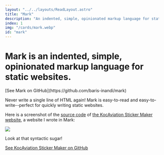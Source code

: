 ```yaml
---
layout: "../../layouts/ReadLayout.astro"
title: "Mark"
description: "An indented, simple, opinionated markup language for static websites."
index: 1
img: "/cards/mark.webp"
id: "mark"
---
```


<div class="pb-2">
  <h1 class="text-5xl py-0 my-0">
    Mark is an indented, simple, opinionated markup language for static websites.
  </h1>
  [See Mark on GitHub](https://github.com/baris-inandi/mark)
</div>

Never write a single line of HTML again! Mark is easy-to-read and easy-to-write--perfect for quickly writing static websites.

Here is a screenshot of the [source code](https://github.com/kocaviation/kocaviation.github.io)
of [the KocAviation Sticker Maker website](https://kocaviation.github.io), a website I wrote in Mark:

<img src="/readassets/mark_kocaviation.webp" draggable="false" />

Look at that syntactic sugar!

[See KocAviation Sticker Maker on GitHub](https://github.com/kocaviation/kocaviation.github.io)
